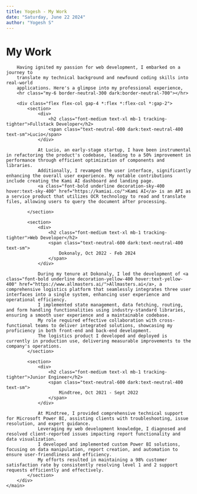 ```yaml
---
title: Yogesh - My Work
date: "Saturday, June 22 2024"
author: "Yogesh S"
---
```



<Layout title={frontmatter.title}>
    <main class="p-10 pt-2 font-urbanist flex flex-col">
        <h1 class="font-medium text-4xl mb-8 tracking-tighter">My Work</h1>

        Having ignited my passion for web development, I embarked on a journey to
        translate my technical background and newfound coding skills into real-world
        applications. Here's a glimpse into my professional experience,
        <hr class="my-6 border-neutral-300 dark:border-neutral-700"></hr>

        <div class="flex flex-col gap-4 *:flex *:flex-col *:gap-2">
            <section>
                <div>
                    <h2 class="font-medium text-xl mb-1 tracking-tighter">Fullstack Developer</h2>
                    <span class="text-neutral-600 dark:text-neutral-400 text-sm">Lucio</span>
                </div>

                At Lucio, an early-stage startup, I have been instrumental in refactoring the product's codebase, leading to a 50% improvement in performance through efficient optimization of components and libraries.
                Additionally, I revamped the user interface, significantly enhancing the overall user experience. My notable contributions include creating the Kami AI dashboard and landing page.
                <a class="font-bold underline decoration-sky-400 hover:text-sky-400" href="https://kamiai.co/">Kami AI</a> is an API as a service product that utilizes OCR technology to read and translate files, allowing users to query the document after processing.

            </section>

            <section>
                <div>
                    <h2 class="font-medium text-xl mb-1 tracking-tighter">Web Developer</h2>
                    <span class="text-neutral-600 dark:text-neutral-400 text-sm">
                        Dokonaly, Oct 2022 - Feb 2024
                    </span>
                </div>

                During my tenure at Dokonaly, I led the development of <a class="font-bold underline decoration-yellow-400 hover:text-yellow-400" href="https://www.allmasters.ai/">Allmasters.ai</a>, a comprehensive logistics platform that seamlessly integrates three user interfaces into a single system, enhancing user experience and operational efficiency.
                I implemented state management, data fetching, routing, and form handling functionalities using industry-standard libraries, ensuring a smooth user experience and a maintainable codebase.
                My role required effective collaboration with cross-functional teams to deliver integrated solutions, showcasing my proficiency in both front-end and back-end development.
                The logistics product I developed and deployed is currently in production use, delivering measurable improvements to the company's operations.
            </section>

            <section>
                <div>
                    <h2 class="font-medium text-xl mb-1 tracking-tighter">Junior Engineer</h2>
                    <span class="text-neutral-600 dark:text-neutral-400 text-sm">
                        Mindtree, Oct 2021 - Sept 2022
                    </span>
                </div>

                At Mindtree, I provided comprehensive technical support for Microsoft Power BI, assisting clients with troubleshooting, issue resolution, and expert guidance.
                Leveraging my web development knowledge, I diagnosed and resolved client-reported issues impacting report functionality and data visualization.
                I developed and implemented custom Power BI solutions, focusing on data manipulation, report creation, and automation to ensure user-friendliness and efficiency.
                My efforts resulted in maintaining a 98% customer satisfaction rate by consistently resolving level 1 and 2 support requests efficiently and effectively.
            </section>
        </div>
    </main>

</Layout>
